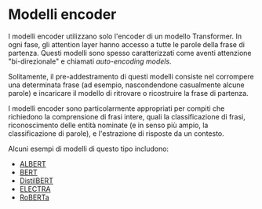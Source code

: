 # Modelli encoder

<CourseFloatingBanner
    chapter={1}
    classNames="absolute z-10 right-0 top-0"
/>

<Youtube id="MUqNwgPjJvQ" />

I modelli encoder utilizzano solo l'encoder di un modello Transformer. In ogni fase, gli attention layer hanno accesso a tutte le parole della frase di partenza. Questi modelli sono spesso caratterizzati come aventi attenzione "bi-direzionale" e chiamati *auto-encoding models*.

Solitamente, il pre-addestramento di questi modelli consiste nel corrompere una determinata frase (ad esempio, nascondendone casualmente alcune parole) e incaricare il modello di ritrovare o ricostruire la frase di partenza.

I modelli encoder sono particolarmente appropriati per compiti che richiedono la comprensione di frasi intere, quali la classificazione di frasi, riconoscimento delle entità nominate (e in senso più ampio, la classificazione di parole), e l'estrazione di risposte da un contesto.

Alcuni esempi di modelli di questo tipo includono:

- [ALBERT](https://huggingface.co/transformers/model_doc/albert.html)
- [BERT](https://huggingface.co/transformers/model_doc/bert.html)
- [DistilBERT](https://huggingface.co/transformers/model_doc/distilbert.html)
- [ELECTRA](https://huggingface.co/transformers/model_doc/electra.html)
- [RoBERTa](https://huggingface.co/transformers/model_doc/roberta.html)
